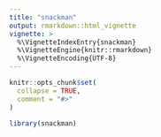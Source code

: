 ```yaml
---
title: "snackman"
output: rmarkdown::html_vignette
vignette: >
  %\VignetteIndexEntry{snackman}
  %\VignetteEngine{knitr::rmarkdown}
  %\VignetteEncoding{UTF-8}
---
```


```r
knitr::opts_chunk$set(
  collapse = TRUE,
  comment = "#>"
)
```

```r
library(snackman)
```
